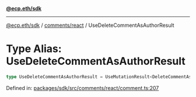 [**@ecp.eth/sdk**](../../../index.mdx)

***

[@ecp.eth/sdk](/sdk-reference/index.mdx) / [comments/react](/sdk-reference/comments/react/index.mdx) / UseDeleteCommentAsAuthorResult

# Type Alias: UseDeleteCommentAsAuthorResult

```ts
type UseDeleteCommentAsAuthorResult = UseMutationResult<DeleteCommentAsAuthorResult, Error, UseDeleteCommentAsAuthorParams>;
```

Defined in: [packages/sdk/src/comments/react/comment.ts:207](https://github.com/ecp-eth/comments-monorepo/blob/main/packages/sdk/src/comments/react/comment.ts#L207)
